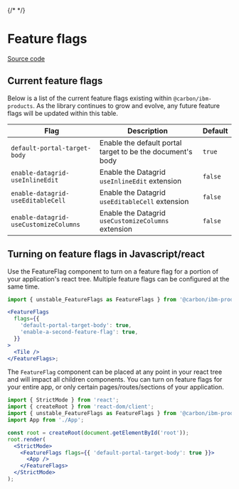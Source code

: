 {/* <!-- `position:fixed` cause rendering issues, so do not render the modal --> */}


# Feature flags

[Source code](https://github.com/carbon-design-system/ibm-products/tree/main/packages/react/src/components/FeatureFlags)

## Current feature flags

Below is a list of the current feature flags existing within
`@carbon/ibm-products`. As the library continues to grow and evolve, any future
feature flags will be updated within this table.

| Flag                                  | Description                                                | Default |
| ------------------------------------- | ---------------------------------------------------------- | ------- |
| `default-portal-target-body`          | Enable the default portal target to be the document's body | `true`  |
| `enable-datagrid-useInlineEdit`       | Enable the Datagrid `useInlineEdit` extension              | `false` |
| `enable-datagrid-useEditableCell`     | Enable the Datagrid `useEditableCell` extension            | `false` |
| `enable-datagrid-useCustomizeColumns` | Enable the Datagrid `useCustomizeColumns` extension        | `false` |

## Turning on feature flags in Javascript/react

Use the FeatureFlag component to turn on a feature flag for a portion of your
application's react tree. Multiple feature flags can be configured at the same
time.

```jsx
import { unstable_FeatureFlags as FeatureFlags } from '@carbon/ibm-products';

<FeatureFlags
  flags={{
    'default-portal-target-body': true,
    'enable-a-second-feature-flag': true,
  }}
>
  <Tile />
</FeatureFlags>;
```

The `FeatureFlag` component can be placed at any point in your react tree and
will impact all children components. You can turn on feature flags for your
entire app, or only certain pages/routes/sections of your application.

```jsx
import { StrictMode } from 'react';
import { createRoot } from 'react-dom/client';
import { unstable_FeatureFlags as FeatureFlags } from '@carbon/ibm-products';
import App from './App';

const root = createRoot(document.getElementById('root'));
root.render(
  <StrictMode>
    <FeatureFlags flags={{ 'default-portal-target-body': true }}>
      <App />
    </FeatureFlags>
  </StrictMode>
);
```
